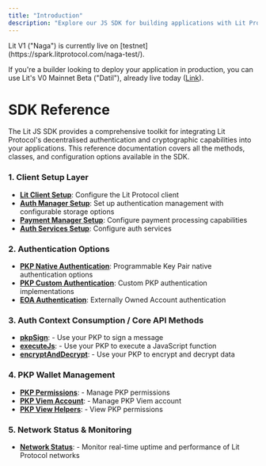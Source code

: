 ```yaml
---
title: "Introduction"
description: "Explore our JS SDK for building applications with Lit Protocol"
---
```


<Tip>
Lit V1 ("Naga") is currently live on [testnet](https://spark.litprotocol.com/naga-test/). 

If you're a builder looking to deploy your application in production, you can use Lit's V0 Mainnet Beta ("Datil"), already live today ([Link](https://developer.litprotocol.com/)).
</Tip>

# SDK Reference

The Lit JS SDK provides a comprehensive toolkit for integrating Lit Protocol's decentralised authentication and cryptographic capabilities into your applications. This reference documentation covers all the methods, classes, and configuration options available in the SDK.

### 1. Client Setup Layer

- **[Lit Client Setup](/sdk/getting-started/lit-client)**: Configure the Lit Protocol client
- **[Auth Manager Setup](/sdk/getting-started/auth-manager)**: Set up authentication management with configurable storage options
- **[Payment Manager Setup](/sdk/getting-started/payment-manager-setup)**: Configure payment processing capabilities
- **[Auth Services Setup](/sdk/getting-started/auth-services)**: Configure auth services

### 2. Authentication Options

- **[PKP Native Authentication](/sdk/auth/pkp-native-auth)**: Programmable Key Pair native authentication options
- **[PKP Custom Authentication](/sdk/auth/pkp-custom-auth)**: Custom PKP authentication implementations
- **[EOA Authentication](/sdk/auth/eoa/eoa-auth)**: Externally Owned Account authentication

### 3. Auth Context Consumption / Core API Methods

- **[pkpSign](/sdk/auth-context-consumption/pkp-sign)**: - Use your PKP to sign a message
- **[executeJs](/sdk/auth-context-consumption/execute-js)**: - Use your PKP to execute a JavaScript function
- **[encryptAndDecrypt](/sdk/auth-context-consumption/encrypt-and-decrypt)**: - Use your PKP to encrypt and decrypt data

### 4. PKP Wallet Management

- **[PKP Permissions](/sdk/sdk-reference/lit-client/functions/createLitClient/pkp-permissions)**: - Manage PKP permissions
- **[PKP Viem Account](/sdk/sdk-reference/lit-client/functions/createLitClient/pkp-viem-account)**: - Manage PKP Viem account
- **[PKP View Helpers](/sdk/sdk-reference/lit-client/functions/createLitClient/pkp-view-helpers)**: - View PKP permissions

### 5. Network Status & Monitoring

- **[Network Status](/sdk/resources/network-status)**: - Monitor real-time uptime and performance of Lit Protocol networks
